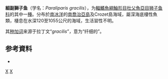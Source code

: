 {{Speciesbox
| status = NE
| status_system = 
| taxon = Paraliparis gracilis
| authority = [[Norman|Norman]],  1930
| synonyms = 
}}

'''細副獅子鱼'''（学名：''Paraliparis gracilis''），为[[輻鰭魚綱|輻鰭魚綱]][[鮋形目|鮋形目]][[杜父魚亞目|杜父魚亞目]][[狮子鱼科|狮子鱼科]]的其中一[[種|種]]。分布於[[南冰洋|南冰洋]]的[[南喬治亞島|南喬治亞島]]及Crozet島海域，屬深海底棲性魚類，棲息在水深120至1055公尺的海域，生活習性不明。

其[[种加词|种加词]]来源于拉丁文“''gracilis''”，意为“纤细的”。

== 参考資料 ==
*{{FishBase_species|genus=Paraliparis|species=gracilis|year=2011|month=12}}

{{Taxonbar|from=Q601551}}

[[Category:副獅子魚属|X]]
[[Category:年描述的鱼类|X]]


{{鮋形目小作品}}